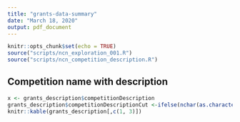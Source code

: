 ```yaml
---
title: "grants-data-summary"
date: "March 18, 2020"
output: pdf_document
---
```


```r
knitr::opts_chunk$set(echo = TRUE)
source("scripts/ncn_exploration_001.R")
source("scripts/ncn_competition_description.R")
```

## Competition name with description

```r
x <- grants_description$competitionDescription
grants_description$competitionDescriptionCut <-ifelse(nchar(as.character(x)) > 20, paste(substr(x, 1, 20), "..."), x)
knitr::kable(grants_description[,c(1, 3)])
```
